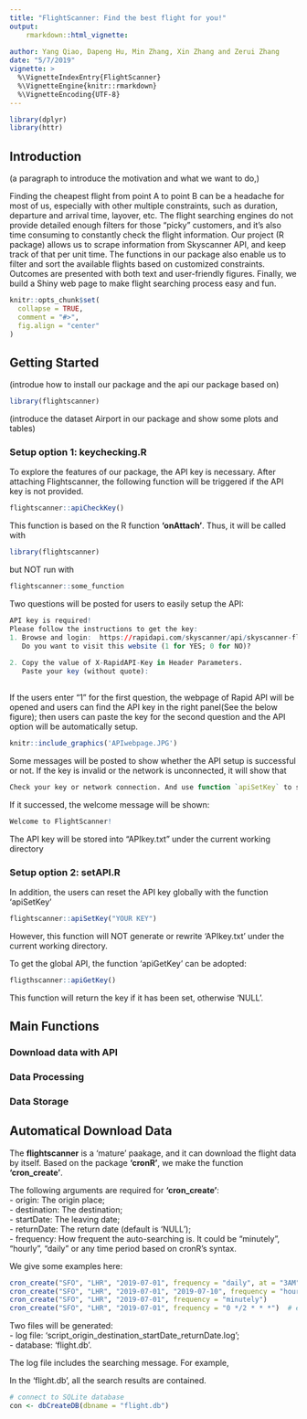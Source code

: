 ```yaml
---
title: "FlightScanner: Find the best flight for you!"
output: 
    rmarkdown::html_vignette:
       
author: Yang Qiao, Dapeng Hu, Min Zhang, Xin Zhang and Zerui Zhang
date: "5/7/2019"
vignette: >
  %\VignetteIndexEntry{FlightScanner}
  %\VignetteEngine{knitr::rmarkdown}
  %\VignetteEncoding{UTF-8}
---
```


```r
library(dplyr)
library(httr)
```
## Introduction

(a paragraph to introduce the motivation and what we want to do,)

Finding the cheapest flight from point A to point B can be a headache for most of us, especially with other multiple constraints, such as duration, departure and arrival time, layover, etc. The flight searching engines do not provide detailed enough filters for those “picky” customers, and it’s also time consuming to constantly check the flight information. Our project (R package) allows us to scrape information from Skyscanner API, and keep track of that per unit time. The functions in our package also enable us to filter and sort the available flights based on customized constraints. Outcomes are presented with both text and user-friendly figures. Finally, we build a Shiny web page to make flight searching process easy and fun.


```r
knitr::opts_chunk$set(
  collapse = TRUE,
  comment = "#>",
  fig.align = "center"
)
```

## Getting Started

(introdue how to install our package and the api our package based on)

```r
library(flightscanner)
```

(introduce the dataset Airport in our package and show some plots and tables)

### Setup option 1: keychecking.R

To explore the features of our package, the API key is necessary. After attaching Flightscanner, the following function will be triggered if the API key is not provided. 
```r
flightscanner::apiCheckKey()
```

This function is based on the R function **'onAttach'**. Thus, it will be called with
```r
library(flightscanner)
```
but NOT run with
```r
flightscanner::some_function
```

Two questions will be posted for users to easily setup the API:
```r
API key is required!
Please follow the instructions to get the key:
1. Browse and login:  https://rapidapi.com/skyscanner/api/skyscanner-flight-search 
   Do you want to visit this website (1 for YES; 0 for NO)?
   
2. Copy the value of X-RapidAPI-Key in Header Parameters.
   Paste your key (without quote):
   
```
If the users enter "1" for the first question, the webpage of Rapid API will be opened and users can find the API key in the right panel(See the below figure); then users can paste the key for the second question and the API option will be automatically setup. 

```r
knitr::include_graphics('APIwebpage.JPG')
```

Some messages will be posted to show whether the API setup is successful or not. If the key is invalid or the network is unconnected, it will show that
```r
Check your key or network connection. And use function `apiSetKey` to set key later.
```
If it successed, the welcome message will be shown:
```r
Welcome to FlightScanner!
```
The API key will be stored into "APIkey.txt" under the current working directory

### Setup option 2: setAPI.R

In addition, the users can reset the API key globally with the function 'apiSetKey'
```r
flightscanner::apiSetKey("YOUR KEY")
```
However, this function will NOT generate or rewrite 'APIkey.txt' under the current working directory.

To get the global API, the function 'apiGetKey' can be adopted:
```r
fligthscanner::apiGetKey()
```
This function will return the key if it has been set, otherwise 'NULL'.


## Main Functions

### Download data with API

### Data Processing 

### Data Storage

## Automatical Download Data

The **flightscanner** is a 'mature' paakage, and it can download the flight data by itself. Based on the package **'cronR'**, we make the function **'cron_create'**. 

The following arguments are required for **'cron_create'**:  
- origin: The origin place;  
- destination: The destination;  
- startDate: The leaving date;  
- returnDate: The return date (default is 'NULL');  
- frequency: How frequent the auto-searching is. It could be "minutely", "hourly", "daily" or any time period based on cronR's syntax.

We give some examples here:
```r
cron_create("SFO", "LHR", "2019-07-01", frequency = "daily", at = "3AM")
cron_create("SFO", "LHR", "2019-07-01", "2019-07-10", frequency = "hourly")
cron_create("SFO", "LHR", "2019-07-01", frequency = "minutely")
cron_create("SFO", "LHR", "2019-07-01", frequency = "0 */2 * * *")  # every 2 hours
```
Two files will be generated:  
- log file: 'script_origin_destination_startDate_returnDate.log';  
- database: 'flight.db'.

The log file includes the searching message. For example,


In the 'flight.db', all the search results are contained.
```r
# connect to SQLite database
con <- dbCreateDB(dbname = "flight.db")
```




